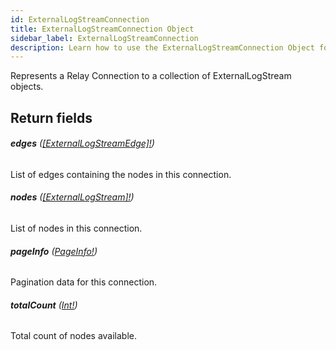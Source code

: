 ```yaml
---
id: ExternalLogStreamConnection
title: ExternalLogStreamConnection Object
sidebar_label: ExternalLogStreamConnection
description: Learn how to use the ExternalLogStreamConnection Object for Builder's API.
---
```


Represents a Relay Connection to a collection of ExternalLogStream objects.

## Return fields

###### <b>edges</b> ([[ExternalLogStreamEdge]!](/composer/builder/api/schema/object/ExternalLogStreamEdge.mdx))

List of edges containing the nodes in this connection.

###### <b>nodes</b> ([[ExternalLogStream]!](/composer/builder/api/schema/object/ExternalLogStream.mdx))

List of nodes in this connection.

###### <b>pageInfo</b> ([PageInfo!](/composer/builder/api/schema/object/PageInfo.mdx))

Pagination data for this connection.

###### <b>totalCount</b> ([Int!](/composer/builder/api/schema/scalar/Int.mdx))

Total count of nodes available.
